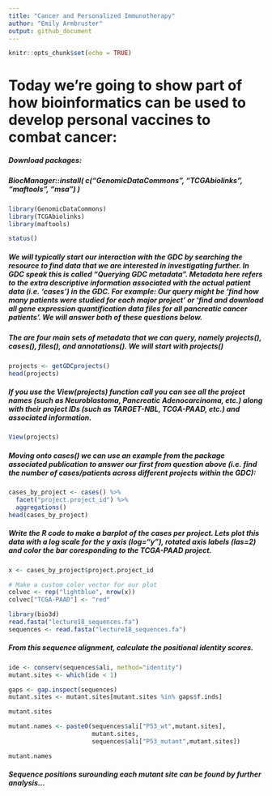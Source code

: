 ```yaml
---
title: "Cancer and Personalized Immunotherapy"
author: "Emily Armbruster"
output: github_document
---
```


```r
knitr::opts_chunk$set(echo = TRUE)
```

# Today we're going to show part of how bioinformatics can be used to develop personal vaccines to combat cancer:

##### Download packages:

##### BiocManager::install( c("GenomicDataCommons", "TCGAbiolinks", "maftools", "msa") )

```r
library(GenomicDataCommons)
library(TCGAbiolinks)
library(maftools)
```

```r
status()
```

##### We will typically start our interaction with the GDC by searching the resource to find data that we are interested in investigating further. In GDC speak this is called “Querying GDC metadata”. Metadata here refers to the extra descriptive information associated with the actual patient data (i.e. ‘cases’) in the GDC. For example: Our query might be ‘find how many patients were studied for each major project’ or ‘find and download all gene expression quantification data files for all pancreatic cancer patients’. We will answer both of these questions below.

##### The are four main sets of metadata that we can query, namely projects(), cases(), files(), and annotations(). We will start with projects()

```r
projects <- getGDCprojects()
head(projects)
```

##### If you use the View(projects) function call you can see all the project names (such as Neuroblastoma, Pancreatic Adenocarcinoma, etc.) along with their project IDs (such as TARGET-NBL, TCGA-PAAD, etc.) and associated information.

```r
View(projects)
```

##### Moving onto cases() we can use an example from the package associated publication to answer our first from question above (i.e. find the number of cases/patients across different projects within the GDC):

```r
cases_by_project <- cases() %>%
  facet("project.project_id") %>%
  aggregations()
head(cases_by_project)
```

##### Write the R code to make a barplot of the cases per project. Lets plot this data with a log scale for the y axis (log="y"), rotated axis labels (las=2) and color the bar coresponding to the TCGA-PAAD project.

```r
x <- cases_by_project$project.project_id

# Make a custom color vector for our plot
colvec <- rep("lightblue", nrow(x))
colvec["TCGA-PAAD"] <- "red"

```

```r
library(bio3d)
read.fasta("lecture18_sequences.fa")
sequences <- read.fasta("lecture18_sequences.fa")
```

##### From this sequence alignment, calculate the positional identity scores.
```r
ide <- conserv(sequences$ali, method="identity")
mutant.sites <- which(ide < 1) 

gaps <- gap.inspect(sequences)
mutant.sites <- mutant.sites[mutant.sites %in% gaps$f.inds]

mutant.sites
```

```r
mutant.names <- paste0(sequences$ali["P53_wt",mutant.sites],
                       mutant.sites,
                       sequences$ali["P53_mutant",mutant.sites])

mutant.names
```

##### Sequence positions surounding each mutant site can be found by further analysis...


